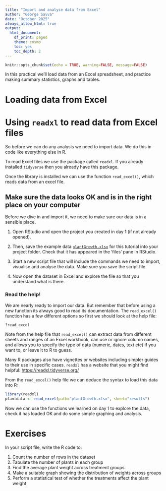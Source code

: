 ```yaml
---
title: "Import and analyse data from Excel"
author: "George Savva"
date: "October 2025"
always_allow_html: true
output:
  html_document:
    df_print: paged
    theme: cosmo
    toc: yes
    toc_depth: 2
---
```


```r
knitr::opts_chunk$set(echo = TRUE, warning=FALSE, message=FALSE)
```

In this practical we'll load data from an Excel spreadsheet, and practice making summary statistics, graphs and tables.

# Loading data from Excel

# Using `readxl` to read data from Excel files

So before we can do any analysis we need to import data.  We do this in code like everything else in R.

To read Excel files we use the package called `readxl`.  If you already installed `tidyverse` then you already have this package.  

Once the library is installed we can use the function `read_excel()`, which reads data from an excel file.

## Make sure the data looks OK and is in the right place on your computer

Before we dive in and import it, we need to make sure our data is in a sensible place.

1. Open RStudio and open the project you created in day 1 (if not already opened).

2. Then, save the example data [`plantGrowth.xlsx`](plantGrowth.xlsx) for this tutorial into your project folder.  Check that it has appeared in the 'files' pane in RStudio.

3. Start a new script file that will include  the commands we need to import, visualise and analyse the data.  Make sure you save the script file.

4. Now open the dataset in Excel and explore the file so that you understand what is there.

### Read the help!

We are nearly ready to import our data.  But remember that before using a new function its always good to read its documentation.  The `read_excel()` function has a few different options so first we should look at the help file:
  
```r
?read_excel
```

Note from the help file that `read_excel()` can extract data from different sheets and ranges of an Excel workbook, can use or ignore column names, and allows you to specify the type of data (numeric, dates, text etc) if you want to, or leave it to R to guess.

Many R packages also have vignettes or websites including simpler guides to their use in specific cases.  `readxl` has a website that you might find helpful:  [https://readxl.tidyverse.org/](https://readxl.tidyverse.org/)

From the `read_excel()` help file we can deduce the syntax to load this data into R:
  
```r
library(readxl)
plantdata <- read_excel(path="plantGrowth.xlsx", sheet="results")
```

Now we can use the functions we learned on day 1 to explore the data, check it has loaded OK and do some simple graphing and analysis.

# Exercises

In your script file, write the R code to:

1. Count the number of rows in the dataset
2. Tabulate the number of plants in each group
3. Find the average plant weight across treatment groups
4. Make a suitable graph showing the distribution of weights across groups
5. Perform a statistical test of whether the treatments affect the plant weight


